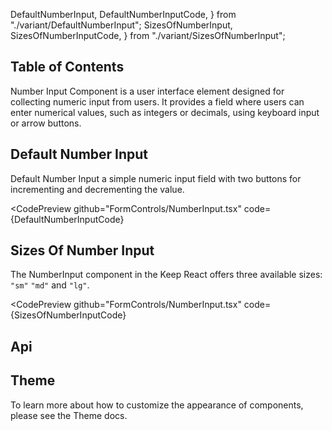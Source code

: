   DefaultNumberInput,
  DefaultNumberInputCode,
} from "./variant/DefaultNumberInput";
  SizesOfNumberInput,
  SizesOfNumberInputCode,
} from "./variant/SizesOfNumberInput";


## Table of Contents

Number Input Component is a user interface element designed for collecting numeric input from users. It provides a field where users can enter numerical values, such as integers or decimals, using keyboard input or arrow buttons.

## Default Number Input

Default Number Input a simple numeric input field with two buttons for incrementing and decrementing the value.

<CodePreview
  github="FormControls/NumberInput.tsx"
  code={DefaultNumberInputCode}
>
  <DefaultNumberInput />
</CodePreview>

## Sizes Of Number Input

The NumberInput component in the Keep React offers three available sizes: `"sm"` `"md"` and `"lg"`.

<CodePreview
  github="FormControls/NumberInput.tsx"
  code={SizesOfNumberInputCode}
>
  <SizesOfNumberInput />
</CodePreview>

## Api

<ComponentApi data={numberInputApiData} />

## Theme

To learn more about how to customize the appearance of components, please see the Theme docs.

<CssThemePreview code={useTheme().theme.formControls.numberInput} />
